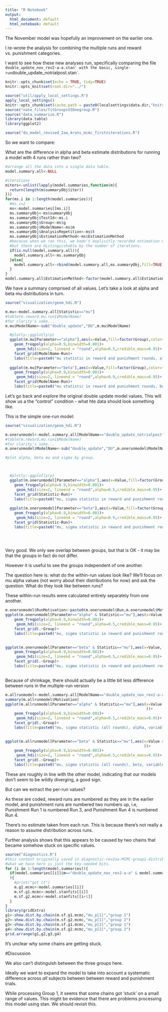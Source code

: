```yaml
---
title: "R Notebook"
output:
  html_document: default
  html_notebook: default
---
```


The November model was hopefully an improvement on the earlier one. 

I re-wrote the analysis for combining the multiple runs and reward vs. punishment categories.

I want to see how these new analyses run, specifically comparing the file `double_update_nov_rev2-a-a.stan' with the basic, single-run `double_update_notrialpost.stan`.


```r
knitr::opts_chunk$set(echo = TRUE, tidy=TRUE)
knitr::opts_knit$set(root.dir="../")

```

```r
source("util/apply_local_settings.R")
apply_local_settings()
knitr::opts_chunk$set(cache.path = paste0(localsettings$data.dir,"knitrcache"))
source("nate_files/fitGroupsV3Onegroup.R")
source("data_summarize.R")
library(data.table)
library(ggplot2)
```



```r
source("du_model_revised_2aa_4runs_mcmc_firstniterations.R")
```

So we want to compare:

What are the difference in alpha and beta estimate distributions for running a model with 4 runs rather than two?


```r
#arrange all the data into a single data table.
model.summary.all<-NULL

#iterations
miters<-unlist(lapply(model.summaries,function(m){
  return(length(m$summaryObj$iter))
}))
for(ms.i in 1:length(model.summaries)){
  #ms.i=2
  ms<-model.summaries[[ms.i]]
  ms.summaryObj<-ms$summaryObj
  ms.summaryObj$TestId<-ms.i
  ms.summaryObj$Group<-ms$g
  ms.summaryObj$ModelName<-ms$m
  ms.summaryObj$AnalysisRepetition<-ms$t
  ms.summaryObj$EstimationMethod<-ms$EstimationMethod
  #because when we ran this, we hadn't explicitly recorded estimation methods; 
  #but these are distinguishable by the number of iterations.
  if(is.null(model.summary.all)){
    model.summary.all<-ms.summaryObj
  }else{
    model.summary.all<-rbind(model.summary.all,ms.summaryObj,fill=TRUE)
  }
}
model.summary.all$EstimationMethod<-factor(model.summary.all$EstimationMethod)
```

We have a summary comprised of all values. Let's take a look at alpha and beta mu distributions in turn.
```r
source("visualization/geom_hdi.R")

m.mu<-model.summary.all[Statistic=="mu"]
#table(m.reward.mu.run1$ModelName)
#for clarity's sake...
m.mu$ModelName<-sub("double_update","DU",m.mu$ModelName)

  #plotly::ggplotly(p)
  ggplot(m.mu[Parameter=="alpha"],aes(x=Value,fill=factor(Group),color=factor(Group)))+
    geom_freqpoly(alpha=0.9,binwidth=0.001)+
     geom_hdi(size=2, lineend = "round",alpha=0.5,credible_mass=0.95)+
    facet_grid(ModelName~Run)+
    labs(title=paste0("mu statistic in reward and punishment rounds, alpha"))
   
  ggplot(m.mu[Parameter=="beta"],aes(x=Value,fill=factor(Group),color=factor(Group)))+
    geom_freqpoly(alpha=0.9,binwidth=0.001)+
     geom_hdi(size=2, lineend = "round",alpha=0.9,credible_mass=0.95)+
    facet_grid(ModelName~Run)+
    labs(title=paste0("mu statistic in reward and punishment rounds, beta"))

```


Let's go back and explore the original double update model values. This will show us a the "control" condition - what hte data should look something like. 


This is the simple one-run model:

```r
source("visualization/geom_hdi.R")

m.onerunmodel<-model.summary.all[ModelName=="double_update_notrialpost"]
#table(m.reward.mu.run1$ModelName)
#for clarity's sake...
m.onerunmodel$ModelName<-sub("double_update","DU",m.onerunmodel$ModelName)

#plot alpha, beta mu and sigma by group.



  #plotly::ggplotly(p)
  ggplot(m.onerunmodel[Parameter=="alpha"],aes(x=Value,fill=factor(Group),color=factor(Group)))+
    geom_freqpoly(alpha=0.9,binwidth=0.001)+
     geom_hdi(size=2, lineend = "round",alpha=0.5,credible_mass=0.95)+
    facet_grid(Statistic~Run)+
    labs(title=paste0("mu, sigma statistic in reward and punishment rounds, alpha, one run model"))
   
  ggplot(m.onerunmodel[Parameter=="beta"],aes(x=Value,fill=factor(Group),color=factor(Group)))+
    geom_freqpoly(alpha=0.9,binwidth=0.001)+
     geom_hdi(size=2, lineend = "round",alpha=0.9,credible_mass=0.95)+
    facet_grid(Statistic~Run)+
    labs(title=paste0("mu, sigma statistic in reward and punishment rounds, beta, one run model"))

  
  
```

Very good. We only see overlap between groups, but that is OK - it may be that the groups in fact do not differ.

However it is useful to see the groups independent of one another.

The question here is: what do the within-run values look like? We'll focus on mu alpha values (not worry about their distributions for now)
and ask the question: What do they look like between runs?

These within-run results were calculated entirely separately from one another.

```r
m.onerunmodel$RunMotivation<-paste0(m.onerunmodel$Run,m.onerunmodel$Motivation)
ggplot(m.onerunmodel[Parameter=="alpha" & Statistic=="mu"],aes(x=Value,fill=factor(RunMotivation),color=factor(RunMotivation)))+
    geom_freqpoly(alpha=0.9,binwidth=0.001)+
     geom_hdi(size=2, lineend = "round",alpha=0.5,credible_mass=0.95)+
    facet_grid(.~Group)+
    labs(title=paste0("mu, sigma statistic in reward and punishment rounds, alpha, one run model, by group"))
  

ggplot(m.onerunmodel[Parameter=="beta" & Statistic=="mu"],aes(x=Value,fill=factor(RunMotivation),color=factor(RunMotivation)))+
    geom_freqpoly(alpha=0.9,binwidth=0.001)+
     geom_hdi(size=2, lineend = "round",alpha=0.5,credible_mass=0.95)+
    facet_grid(.~Group)+
    labs(title=paste0("mu, sigma statistic in reward and punishment rounds, beta, one run model, by group"))
  


```

Because of shrinkage, there should actually be a little bit less difference between runs in the multiple-run version


```r
m.allrunmodel<-model.summary.all[ModelName=="double_update_nov_rev2-a-a"]
summary(m.allrunmodel$Motivation)
ggplot(m.allrunmodel[Parameter=="alpha" & Statistic=="mu"],aes(x=Value #,fill=factor(Run),color=factor(Run)
                                                               ))+
    geom_freqpoly(alpha=0.9,binwidth=0.001)+
     geom_hdi(size=2, lineend = "round",alpha=0.5,credible_mass=0.95)+
    facet_grid(.~Group)+
    labs(title=paste0("mu, sigma statistic (all rounds), alpha, variable number of runs model"))
  

ggplot(m.allrunmodel[Parameter=="beta" & Statistic=="mu"],aes(x=Value #,fill=factor(Run),color=factor(Run)
                                                              ))+
    geom_freqpoly(alpha=0.9,binwidth=0.001)+
     geom_hdi(size=2, lineend = "round",alpha=0.5,credible_mass=0.95)+
    facet_grid(.~Group)+
    labs(title=paste0("mu, sigma statistic (all rounds), beta, variable number of runs model"))

```

These are roughly in line with the other model, indicating that our models don't seem to be wildly diverging, a good sign.

But can we extract the per-run values?

As these are coded, reward runs are numbered as they are in the earlier model, and punishment runs are numbered two numbers up, i.e, Punishment Run 1 is numbered Run 3, and Punishment Run 4 is numbered Run 4.

There's no estimate taken from each run. This is because there's not really a reason to assume distribution across runs.

Further analysis shows that this appears to be caused by two chains that became somehow stuck on specific values.

```r

source("diagnostics.R")
#this content originally saved in diagnostic-rev2aa-MCMC-group1-distribution-error.r
#what we have here is just the key needed bits.
for (i in 1:length(model.summaries)){
  if(model.summaries[[i]]$m=="double_update_nov_rev2-a-a" & model.summaries[[i]]$g==1
  ){
    #print("got it")
    m.g1.mcmc<-model.summaries[[i]]
    m.sf.g1.mcmc<-model.stanfits[[i]]
    m.sf.g2.mcmc<-model.stanfits[[i+1]]
  }
}
library(gridExtra)
g1<-show.dist.by.chain(m.sf.g1.mcmc,"mu_p[1]","group 1")
g2<-show.dist.by.chain(m.sf.g2.mcmc,"mu_p[1]","group 2")
g3<-show.dist.by.chain(m.sf.g1.mcmc,"mu_p[2]","group 1")
g4<-show.dist.by.chain(m.sf.g2.mcmc,"mu_p[2]","group 2")
grid.arrange(g1,g2,g3,g4)

```

It's unclear why some chains are getting stuck.

#Discussion 

We also can't distinguish between the three groups here.

Ideally we want to expand the model to take into account a systematic difference across *all* subjects between between reward and punishment trials.

While processing Group 1, it seems that some chains got 'stuck' on a small range of values. This might be evidence that there are problems processing this model using stan. We should revisit this.



